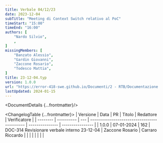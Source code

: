 ```yaml
---
title: Verbale 04/12/23
date: 2023-12-04
subTitle: "Meeting di Context Switch relativo al PoC"
timeStart: "15:00"
timeEnd: "16:00"
authors: [
	"Nardo Silvio",
	,
]
missingMembers: [
	"Banzato Alessio",
	"Gardin Giovanni",
	"Zaccone Rosario",
	"Todesco Mattia",
]
title: 23-12-04.typ
version: 1.0.0
url: "https://error-418-swe.github.io/Documenti/2 - RTB/Documentazione interna/Verbali/23-12-04_v1.0.0.pdf"
lastUpdated: 2024-01-15
---
```



<DocumentDetails {...frontmatter}/>

<ChangelogTable {...frontmatter}>
| Versione | Data       | PR  | Titolo                                       | Redattore       | Verificatore     |
| -------- | ---------- | --- | -------------------------------------------- | --------------- | ---------------- |
| 1.0.0    | 07-01-2024 | 162 | DOC-314 Revisionare verbale interno 23-12-04 | Zaccone Rosario | Carraro Riccardo |
|          |            |     |                                              |                 |                  |
</ChangelogTable>

